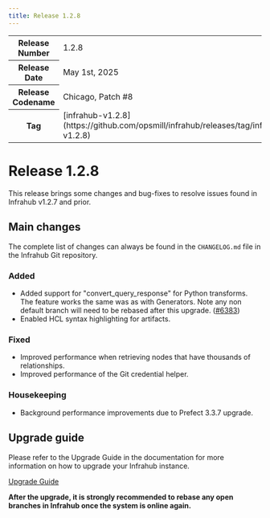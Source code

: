 ```yaml
---
title: Release 1.2.8
---
```

<table>
  <tbody>
    <tr>
      <th>Release Number</th>
      <td>1.2.8</td>
    </tr>
    <tr>
      <th>Release Date</th>
      <td>May 1st, 2025</td>
    </tr>
    <tr>
      <th>Release Codename</th>
      <td>Chicago, Patch #8</td>
    </tr>
    <tr>
      <th>Tag</th>
      <td>[infrahub-v1.2.8](https://github.com/opsmill/infrahub/releases/tag/infrahub-v1.2.8)</td>
    </tr>
  </tbody>
</table>

# Release 1.2.8

This release brings some changes and bug-fixes to resolve issues found in Infrahub v1.2.7 and prior.

## Main changes

The complete list of changes can always be found in the `CHANGELOG.md` file in the Infrahub Git repository.

### Added

- Added support for "convert_query_response" for Python transforms. The feature works the same was as with Generators. Note any non default branch will need to be rebased after this upgrade. ([#6383](https://github.com/opsmill/infrahub/issues/6383))
- Enabled HCL syntax highlighting for artifacts.

### Fixed

- Improved performance when retrieving nodes that have thousands of relationships.
- Improved performance of the Git credential helper.

### Housekeeping

- Background performance improvements due to Prefect 3.3.7 upgrade.

## Upgrade guide

Please refer to the Upgrade Guide in the documentation for more information on how to upgrade your Infrahub instance.

[Upgrade Guide](../../guides/upgrade.mdx)

**After the upgrade, it is strongly recommended to rebase any open branches in Infrahub once the system is online again.**

